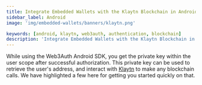 ```yaml
---
title: Integrate Embedded Wallets with the Klaytn Blockchain in Android
sidebar_label: Android
image: 'img/embedded-wallets/banners/klaytn.png'

keywords: [android, klaytn, web3auth, authentication, blockchain]
description: 'Integrate Embedded Wallets with the Klaytn Blockchain in Android | Embedded Wallets'
---
```



While using the Web3Auth Android SDK, you get the private key within the user scope after successful authorization. This private key can be used to retrieve the user's address, and interact with [Klaytn](https://klaytn.foundation) to make any blockchain calls. We have highlighted a few here for getting you started quickly on that.

<EVMInteraction />
